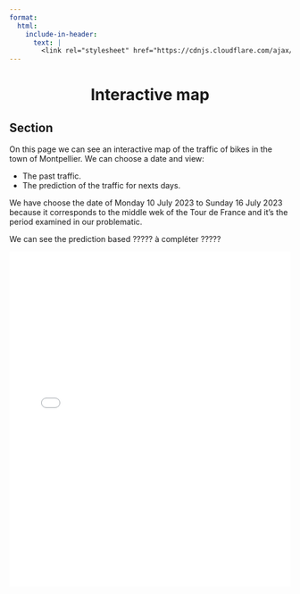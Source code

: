 ```yaml
---
format:
  html:
    include-in-header:
      text: |
        <link rel="stylesheet" href="https://cdnjs.cloudflare.com/ajax/libs/font-awesome/6.5.1/css/all.min.css">
---
```


<div style="text-align: center;">
<h1>Interactive map <i class="fas fa-map"></i></h1>
</div>

## Section

<p class = "text"> On this page we can see an interactive map of the traffic of bikes in the town of Montpellier. We can choose a date and view: </p>

<ul class = "text"> 
    <li>The past traffic.</li>
    <li>The prediction of the traffic for nexts days.</li> 
</ul>

<p class = "text"> We have choose the date of Monday 10 July 2023 to Sunday 16 July 2023 because it corresponds to the middle wek of the Tour de France and it's the period examined in our problematic. </p>

<p class = "text"> We can see the prediction based ????? à compléter ?????</p>

<iframe src="/images/map_prediction_multiple_days_with_layers_and_legend.html" width="100%" height="600px" frameborder="0"></iframe>